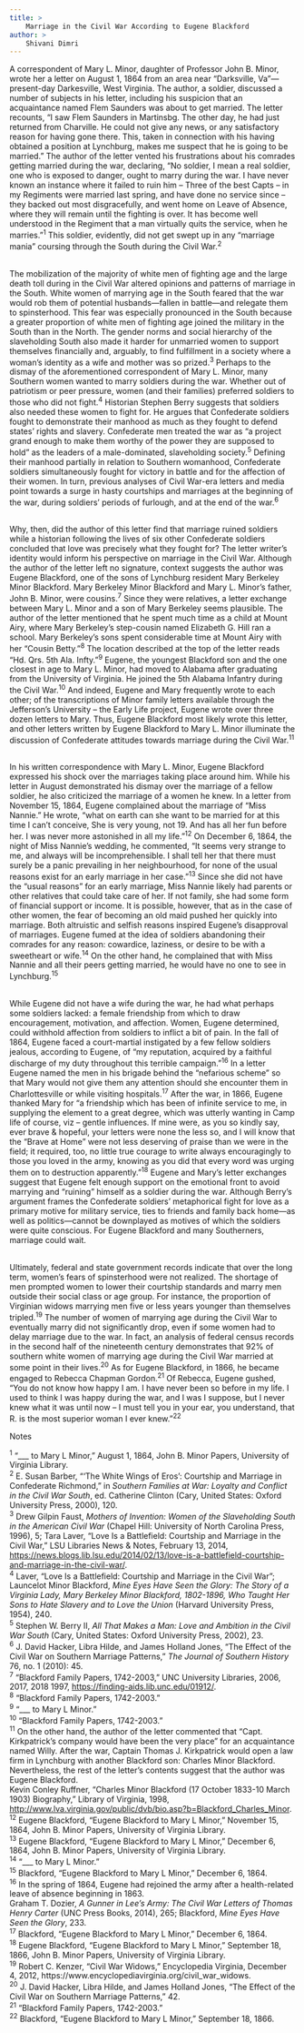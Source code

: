 ```yaml
---
title: >
	Marriage in the Civil War According to Eugene Blackford
author: >
	Shivani Dimri
---
```

<p>A correspondent of Mary L. Minor, daughter of Professor John B. Minor, wrote her a letter on August 1, 1864 from an area near &ldquo;Darksville, Va&rdquo;&mdash; present-day Darkesville, West Virginia. The author, a soldier, discussed a number of subjects in his letter, including his suspicion that an acquaintance named Flem Saunders was about to get married. The letter recounts, &ldquo;I saw Flem Saunders in Martinsbg. The other day, he had just returned from Charville. He could not give any news, or any satisfactory reason for having gone there. This, taken in connection with his having obtained a position at Lynchburg, makes me suspect that he is going to be married.&rdquo; The author of the letter vented his frustrations about his comrades getting married during the war, declaring, &ldquo;No soldier, I mean a real soldier, one who is exposed to danger, ought to marry during the war. I have never known an instance where it failed to ruin him &ndash; Three of the best Capts &ndash; in my Regiments were married last spring, and have done no service since &ndash; they backed out most disgracefully, and went home on Leave of Absence, where they will remain until the fighting is over. It has become well understood in the Regiment that a man virtually quits the service, when he marries.&rdquo;<sup>1</sup> This soldier, evidently, did not get swept up in any &ldquo;marriage mania&rdquo; coursing through the South during the Civil War.<sup>2</sup></p>
<p><br />
	The mobilization of the majority of white men of fighting age and the large death toll during in the Civil War altered opinions and patterns of marriage in the South. White women of marrying age in the South feared that the war would rob them of potential husbands&mdash;fallen in battle&mdash;and relegate them to spinsterhood. This fear was especially pronounced in the South because a greater proportion of white men of fighting age joined the military in the South than in the North. The gender norms and social hierarchy of the slaveholding South also made it harder for unmarried women to support themselves financially and, arguably, to find fulfillment in a society where a woman&rsquo;s identity as a wife and mother was so prized.<sup>3</sup> Perhaps to the dismay of the aforementioned correspondent of Mary L. Minor, many Southern women wanted to marry soldiers during the war. Whether out of patriotism or peer pressure, women (and their families) preferred soldiers to those who did not fight.<sup>4</sup> Historian Stephen Berry suggests that soldiers also needed these women to fight for. He argues that Confederate soldiers fought to demonstrate their manhood as much as they fought to defend states&rsquo; rights and slavery. Confederate men treated the war as &ldquo;a project grand enough to make them worthy of the power they are supposed to hold&rdquo; as the leaders of a male-dominated, slaveholding society.<sup>5</sup> Defining their manhood partially in relation to Southern womanhood, Confederate soldiers simultaneously fought for victory in battle and for the affection of their women. In turn, previous analyses of Civil War-era letters and media point towards a surge in hasty courtships and marriages at the beginning of the war, during soldiers&rsquo; periods of furlough, and at the end of the war.<sup>6</sup></p>
<p><br />
	Why, then, did the author of this letter find that marriage ruined soldiers while a historian following the lives of six other Confederate soldiers concluded that love was precisely what they fought for? The letter writer&rsquo;s identity would inform his perspective on marriage in the Civil War. Although the author of the letter left no signature, context suggests the author was Eugene Blackford, one of the sons of Lynchburg resident Mary Berkeley Minor Blackford. Mary Berkeley Minor Blackford and Mary L. Minor&rsquo;s father, John B. Minor, were cousins.<sup>7</sup> Since they were relatives, a letter exchange between Mary L. Minor and a son of Mary Berkeley seems plausible. The author of the letter mentioned that he spent much time as a child at Mount Airy, where Mary Berkeley&rsquo;s step-cousin named Elizabeth G. Hill ran a school. Mary Berkeley&rsquo;s sons spent considerable time at Mount Airy with her &ldquo;Cousin Betty.&rdquo;<sup>8</sup> The location described at the top of the letter reads &ldquo;Hd. Qrs. 5th Ala. Infty.&rdquo;<sup>9</sup> Eugene, the youngest Blackford son and the one closest in age to Mary L. Minor, had moved to Alabama after graduating from the University of Virginia. He joined the 5th Alabama Infantry during the Civil War.<sup>10</sup> And indeed, Eugene and Mary frequently wrote to each other; of the transcriptions of Minor family letters available through the Jefferson&rsquo;s University &ndash; the Early Life project, Eugene wrote over three dozen letters to Mary. Thus, Eugene Blackford most likely wrote this letter, and other letters written by Eugene Blackford to Mary L. Minor illuminate the discussion of Confederate attitudes towards marriage during the Civil War.<sup>11</sup></p>
<p><br />
	In his written correspondence with Mary L. Minor, Eugene Blackford expressed his shock over the marriages taking place around him. While his letter in August demonstrated his dismay over the marriage of a fellow soldier, he also criticized the marriage of a women he knew. In a letter from November 15, 1864, Eugene complained about the marriage of &ldquo;Miss Nannie.&rdquo; He wrote, &ldquo;what on earth can she want to be married for at this time I can&rsquo;t conceive, She is very young, not 19. And has all her fun before her. I was never more astonished in all my life.&rdquo;<sup>12</sup> On December 6, 1864, the night of Miss Nannie&rsquo;s wedding, he commented, &ldquo;It seems very strange to me, and always will be incomprehensible. I shall tell her that there must surely be a panic prevailing in her neighbourhood, for none of the usual reasons exist for an early marriage in her case.&rdquo;<sup>13</sup> Since she did not have the &ldquo;usual reasons&rdquo; for an early marriage, Miss Nannie likely had parents or other relatives that could take care of her. If not family, she had some form of financial support or income. It is possible, however, that as in the case of other women, the fear of becoming an old maid pushed her quickly into marriage. Both altruistic and selfish reasons inspired Eugene&rsquo;s disapproval of marriages. Eugene fumed at the idea of soldiers abandoning their comrades for any reason: cowardice, laziness, or desire to be with a sweetheart or wife.<sup>14</sup> On the other hand, he complained that with Miss Nannie and all their peers getting married, he would have no one to see in Lynchburg.<sup>15</sup></p>
<p><br />
	While Eugene did not have a wife during the war, he had what perhaps some soldiers lacked: a female friendship from which to draw encouragement, motivation, and affection. Women, Eugene determined, could withhold affection from soldiers to inflict a bit of pain. In the fall of 1864, Eugene faced a court-martial instigated by a few fellow soldiers jealous, according to Eugene, of &ldquo;my reputation, acquired by a faithful discharge of my duty throughout this terrible campaign.&rdquo;<sup>16</sup> In a letter Eugene named the men in his brigade behind the &ldquo;nefarious scheme&rdquo; so that Mary would not give them any attention should she encounter them in Charlottesville or while visiting hospitals.<sup>17</sup> After the war, in 1866, Eugene thanked Mary for &ldquo;a friendship which has been of infinite service to me, in supplying the element to a great degree, which was utterly wanting in Camp life of course, viz &ndash; gentle influences. If mine were, as you so kindly say, ever brave &amp; hopeful, your letters were none the less so, and I will know that the &ldquo;Brave at Home&rdquo; were not less deserving of praise than we were in the field; it required, too, no little true courage to write always encouragingly to those you loved in the army, knowing as you did that every word was urging them on to destruction apparently.&rdquo;<sup>18</sup> Eugene and Mary&rsquo;s letter exchanges suggest that Eugene felt enough support on the emotional front to avoid marrying and &ldquo;ruining&rdquo; himself as a soldier during the war. Although Berry&rsquo;s argument frames the Confederate soldiers&rsquo; metaphorical fight for love as a primary motive for military service, ties to friends and family back home&mdash;as well as politics&mdash;cannot be downplayed as motives of which the soldiers were quite conscious. For Eugene Blackford and many Southerners, marriage could wait.</p>
<p><br />
	Ultimately, federal and state government records indicate that over the long term, women&rsquo;s fears of spinsterhood were not realized. The shortage of men prompted women to lower their courtship standards and marry men outside their social class or age group. For instance, the proportion of Virginian widows marrying men five or less years younger than themselves tripled.<sup>19</sup> The number of women of marrying age during the Civil War to eventually marry did not significantly drop, even if some women had to delay marriage due to the war. In fact, an analysis of federal census records in the second half of the nineteenth century demonstrates that 92% of southern white women of marrying age during the Civil War married at some point in their lives.<sup>20</sup> As for Eugene Blackford, in 1866, he became engaged to Rebecca Chapman Gordon.<sup>21</sup> Of Rebecca, Eugene gushed, &ldquo;You do not know how happy I am. I have never been so before in my life. I used to think I was happy during the war, and I was I suppose, but I never knew what it was until now &ndash; I must tell you in your ear, you understand, that R. is the most superior woman I ever knew.&rdquo;<sup>22</sup></p>
<p>Notes</p>
<p><sup>1</sup> &ldquo;___ to Mary L Minor,&rdquo; August 1, 1864, John B. Minor Papers, University of Virginia Library.<br />
	<sup>2</sup> E. Susan Barber, &ldquo;&lsquo;The White Wings of Eros&rsquo;: Courtship and Marriage in Confederate Richmond,&rdquo; in <em>Southern Families at War: Loyalty and Conflict in the Civil War South</em>, ed. Catherine Clinton (Cary, United States: Oxford University Press, 2000), 120.<br />
	<sup>3</sup> Drew Gilpin Faust, <em>Mothers of Invention: Women of the Slaveholding South in the American Civil War</em> (Chapel Hill: University of North Carolina Press, 1996), 5; Tara Laver, &ldquo;Love Is a Battlefield: Courtship and Marriage in the Civil War,&rdquo; LSU Libraries News &amp; Notes, February 13, 2014, <a href="https://news.blogs.lib.lsu.edu/2014/02/13/love-is-a-battlefield-courtship-and-marriage-in-the-civil-war/">https://news.blogs.lib.lsu.edu/2014/02/13/love-is-a-battlefield-courtship-and-marriage-in-the-civil-war/</a>.<br />
	<sup>4</sup> Laver, &ldquo;Love Is a Battlefield: Courtship and Marriage in the Civil War&rdquo;; Launcelot Minor Blackford, <em>Mine Eyes Have Seen the Glory: The Story of a Virginia Lady, Mary Berkeley Minor Blackford, 1802-1896, Who Taught Her Sons to Hate Slavery and to Love the Union</em> (Harvard University Press, 1954), 240.<br />
	<sup>5</sup> Stephen W. Berry II, <em>All That Makes a Man: Love and Ambition in the Civil War South</em> (Cary, United States: Oxford University Press, 2002), 23.<br />
	<sup>6</sup> J. David Hacker, Libra Hilde, and James Holland Jones, &ldquo;The Effect of the Civil War on Southern Marriage Patterns,&rdquo; <em>The Journal of Southern History</em> 76, no. 1 (2010): 45.<br />
	<sup>7</sup> &ldquo;Blackford Family Papers, 1742-2003,&rdquo; UNC University Libraries, 2006, 2017, 2018 1997, <a href="https://finding-aids.lib.unc.edu/01912/">https://finding-aids.lib.unc.edu/01912/</a>.<br />
	<sup>8</sup> &ldquo;Blackford Family Papers, 1742-2003.&rdquo;<br />
	<sup>9</sup> &ldquo;___ to Mary L Minor.&rdquo;<br />
	<sup>10</sup> &ldquo;Blackford Family Papers, 1742-2003.&rdquo;<br />
	<sup>11</sup> On the other hand, the author of the letter commented that &ldquo;Capt. Kirkpatrick&rsquo;s company would have been the very place&rdquo; for an acquaintance named Willy. After the war, Captain Thomas J. Kirkpatrick would open a law firm in Lynchburg with another Blackford son: Charles Minor Blackford. Nevertheless, the rest of the letter&rsquo;s contents suggest that the author was Eugene Blackford.<br />
	Kevin Conley Ruffner, &ldquo;Charles Minor Blackford (17 October 1833-10 March 1903) Biography,&rdquo; Library of Virginia, 1998, <a href="http://www.lva.virginia.gov/public/dvb/bio.asp?b=Blackford_Charles_Minor">http://www.lva.virginia.gov/public/dvb/bio.asp?b=Blackford_Charles_Minor</a>.<br />
	<sup>12</sup> Eugene Blackford, &ldquo;Eugene Blackford to Mary L Minor,&rdquo; November 15, 1864, John B. Minor Papers, University of Virginia Library.<br />
	<sup>13</sup> Eugene Blackford, &ldquo;Eugene Blackford to Mary L Minor,&rdquo; December 6, 1864, John B. Minor Papers, University of Virginia Library.<br />
	<sup>14</sup> &ldquo;___ to Mary L Minor.&rdquo;<br />
	<sup>15</sup> Blackford, &ldquo;Eugene Blackford to Mary L Minor,&rdquo; December 6, 1864.<br />
	<sup>16</sup> In the spring of 1864, Eugene had rejoined the army after a health-related leave of absence beginning in 1863.<br />
	Graham T. Dozier, <em>A Gunner in Lee&rsquo;s Army: The Civil War Letters of Thomas Henry Carter</em> (UNC Press Books, 2014), 265; Blackford, <em>Mine Eyes Have Seen the Glory</em>, 233.<br />
	<sup>17</sup> Blackford, &ldquo;Eugene Blackford to Mary L Minor,&rdquo; December 6, 1864.<br />
	<sup>18</sup> Eugene Blackford, &ldquo;Eugene Blackford to Mary L Minor,&rdquo; September 18, 1866, John B. Minor Papers, University of Virginia Library.<br />
	<sup>19</sup> Robert C. Kenzer, &ldquo;Civil War Widows,&rdquo; Encyclopedia Virginia, December 4, 2012, https://www.encyclopediavirginia.org/civil_war_widows.<br />
	<sup>20</sup> J. David Hacker, Libra Hilde, and James Holland Jones, &ldquo;The Effect of the Civil War on Southern Marriage Patterns,&rdquo; 42.<br />
	<sup>21</sup> &ldquo;Blackford Family Papers, 1742-2003.&rdquo;<br />
	<sup>22</sup> Blackford, &ldquo;Eugene Blackford to Mary L Minor,&rdquo; September 18, 1866.</p>
